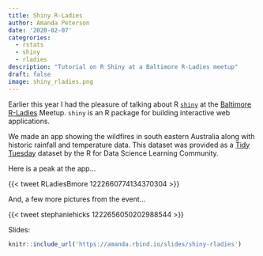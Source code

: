 ```yaml
---
title: Shiny R-Ladies
author: Amanda Peterson
date: '2020-02-07'
categrories:
  - rstats
  - shiny
  - rladies
description: "Tutorial on R Shiny at a Baltimore R-Ladies meetup"
draft: false
image: shiny_rladies.png
---
```


Earlier this year I had the pleasure of talking about R [`shiny`](https://CRAN.R-project.org/package=shiny){target="_blank"} at the [Baltimore R-Ladies](https://rladies-baltimore.github.io/){target="_blank"} Meetup. `shiny` is an R package for building interactive web applications.

We made an app showing the wildfires in south eastern Australia along with historic rainfall and temperature data. This dataset was provided as a [Tidy Tuesday](https://github.com/rfordatascience/tidytuesday/blob/master/data/2020/2020-01-07/readme.md) dataset by the R for Data Science Learning Community.

Here is a peak at the app...

{{< tweet RLadiesBmore 1222660774134370304 >}}

And, a few more pictures from the event...

{{< tweet stephaniehicks 1222656050202988544 >}}

Slides:

```r
knitr::include_url('https://amanda.rbind.io/slides/shiny-rladies')
```
